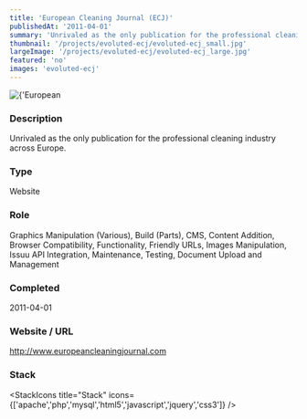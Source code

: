 ```yaml
---
title: 'European Cleaning Journal (ECJ)'
publishedAt: '2011-04-01'
summary: 'Unrivaled as the only publication for the professional cleaning industry across Europe.'
thumbnail: '/projects/evoluted-ecj/evoluted-ecj_small.jpg'
largeImage: '/projects/evoluted-ecj/evoluted-ecj_large.jpg'
featured: 'no'
images: 'evoluted-ecj'
---
```


<div className="relative w-full h-[400px] sm:h-[600px] md:h-[760px] lg:h-[920px]">
  <Image
    alt={'European Cleaning Journal (ECJ)'}
    src={'/projects/evoluted-ecj/evoluted-ecj.jpg'}
    sizes="(max-width: 640px) 100%, 100%"
    fill={true}
    priority
    style={{
      objectFit: 'contain'
    }}
  />
</div>

### Description

Unrivaled as the only publication for the professional cleaning industry across Europe.


### Type

Website

### Role

Graphics Manipulation (Various), Build (Parts), CMS, Content Addition, Browser Compatibility, Functionality, Friendly URLs, Images Manipulation, Issuu API Integration, Maintenance, Testing, Document Upload and Management

### Completed
2011-04-01

### Website / URL
http://www.europeancleaningjournal.com


### Stack

<StackIcons
  title="Stack"
  icons={['apache','php','mysql','html5','javascript','jquery','css3']}
  />
